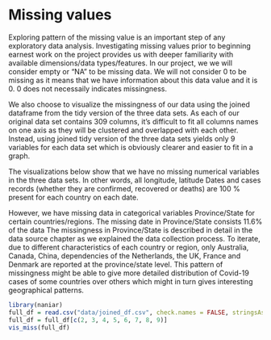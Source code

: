 # Missing values

Exploring pattern of the missing value is an important step of any exploratory data analysis. Investigating missing values prior to beginning earnest work on the project provides us with deeper familiarity with available dimensions/data types/features. In our project, we we will consider empty or "NA" to be missing data. We will not consider 0 to be missing as it means that we have information about this data value and it is 0. 0 does not necessaily indicates missingness. 

We also choose to visualize the missingness of our data using the joined dataframe from the tidy version of the three data sets. As each of our original data set contains 309 columns, it's difficult to fit all columns names on one axis as they will be clustered and overlapped with each other. Instead, using joined tidy version of the three data sets yields only 9 variables for each data set which is obviously clearer and easier to fit in a graph. 

The visualizations below show that we have no missing numerical variables in the three data sets. In other words, all longitude, latitude Dates and cases records (whether they are confirmed, recovered or deaths) are 100 % present for each country on each date.

However, we have missing data in categorical variables Province/State for certain countries/regions. The missing date in Province/State consists 11.6% of the data  The missingness in Province/State is described in detail in the data source chapter as we explained the data collection process. To iterate, due to different characteristics of each country or region, only Australia, Canada, China, dependencies of the Netherlands, the UK, France and Denmark are reported at the province/state level. This pattern of missingness might be able to give more detailed distribution of Covid-19 cases of some countries over others which might in turn gives interesting geographical patterns. 


```r
library(naniar)
full_df = read.csv("data/joined_df.csv", check.names = FALSE, stringsAsFactors = TRUE, na.strings=c("", NA))
full_df = full_df[c(2, 3, 4, 5, 6, 7, 8, 9)]
vis_miss(full_df)
```


